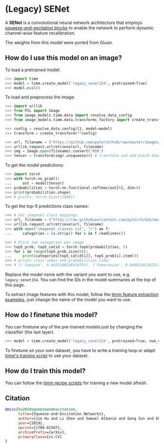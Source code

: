 # (Legacy) SENet

A **SENet** is a convolutional neural network architecture that employs [squeeze-and-excitation blocks](https://paperswithcode.com/method/squeeze-and-excitation-block) to enable the network to perform dynamic channel-wise feature recalibration.

The weights from this model were ported from Gluon.

## How do I use this model on an image?

To load a pretrained model:

```py
>>> import timm
>>> model = timm.create_model('legacy_senet154', pretrained=True)
>>> model.eval()
```

To load and preprocess the image:

```py 
>>> import urllib
>>> from PIL import Image
>>> from image_models.timm.data import resolve_data_config
>>> from image_models.timm.data.transforms_factory import create_transform

>>> config = resolve_data_config({}, model=model)
>>> transform = create_transform(**config)

>>> url, filename = ("https://github.com/pytorch/hub/raw/master/images/dog.jpg", "dog.jpg")
>>> urllib.request.urlretrieve(url, filename)
>>> img = Image.open(filename).convert('RGB')
>>> tensor = transform(img).unsqueeze(0) # transform and add batch dimension
```

To get the model predictions:

```py
>>> import torch
>>> with torch.no_grad():
...     out = model(tensor)
>>> probabilities = torch.nn.functional.softmax(out[0], dim=0)
>>> print(probabilities.shape)
>>> # prints: torch.Size([1000])
```

To get the top-5 predictions class names:

```py
>>> # Get imagenet class mappings
>>> url, filename = ("https://raw.githubusercontent.com/pytorch/hub/master/imagenet_classes.txt", "imagenet_classes.txt")
>>> urllib.request.urlretrieve(url, filename) 
>>> with open("imagenet_classes.txt", "r") as f:
...     categories = [s.strip() for s in f.readlines()]

>>> # Print top categories per image
>>> top5_prob, top5_catid = torch.topk(probabilities, 5)
>>> for i in range(top5_prob.size(0)):
...     print(categories[top5_catid[i]], top5_prob[i].item())
>>> # prints class names and probabilities like:
>>> # [('Samoyed', 0.6425196528434753), ('Pomeranian', 0.04062102362513542), ('keeshond', 0.03186424449086189), ('white wolf', 0.01739676296710968), ('Eskimo dog', 0.011717947199940681)]
```

Replace the model name with the variant you want to use, e.g. `legacy_senet154`. You can find the IDs in the model summaries at the top of this page.

To extract image features with this model, follow the [timm feature extraction examples](../feature_extraction), just change the name of the model you want to use.

## How do I finetune this model?

You can finetune any of the pre-trained models just by changing the classifier (the last layer).

```py
>>> model = timm.create_model('legacy_senet154', pretrained=True, num_classes=NUM_FINETUNE_CLASSES)
```
To finetune on your own dataset, you have to write a training loop or adapt [timm's training
script](https://github.com/rwightman/pytorch-image-models/blob/master/train.py) to use your dataset.

## How do I train this model?

You can follow the [timm recipe scripts](../scripts) for training a new model afresh.

## Citation

```BibTeX
@misc{hu2019squeezeandexcitation,
      title={Squeeze-and-Excitation Networks}, 
      author={Jie Hu and Li Shen and Samuel Albanie and Gang Sun and Enhua Wu},
      year={2019},
      eprint={1709.01507},
      archivePrefix={arXiv},
      primaryClass={cs.CV}
}
```

<!--
Type: model-index
Collections:
- Name: Legacy SENet
  Paper:
    Title: Squeeze-and-Excitation Networks
    URL: https://paperswithcode.com/paper/squeeze-and-excitation-networks
Models:
- Name: legacy_senet154
  In Collection: Legacy SENet
  Metadata:
    FLOPs: 26659556016
    Parameters: 115090000
    File Size: 461488402
    Architecture:
    - Convolution
    - Dense Connections
    - Global Average Pooling
    - Max Pooling
    - Softmax
    - Squeeze-and-Excitation Block
    Tasks:
    - Image Classification
    Training Techniques:
    - Label Smoothing
    - SGD with Momentum
    - Weight Decay
    Training Data:
    - ImageNet
    Training Resources: 8x NVIDIA Titan X GPUs
    ID: legacy_senet154
    LR: 0.6
    Epochs: 100
    Layers: 154
    Dropout: 0.2
    Crop Pct: '0.875'
    Momentum: 0.9
    Batch Size: 1024
    Image Size: '224'
    Interpolation: bilinear
  Code: https://github.com/rwightman/pytorch-image-models/blob/d8e69206be253892b2956341fea09fdebfaae4e3/timm/models/senet.py#L440
  Weights: http://data.lip6.fr/cadene/pretrainedmodels/senet154-c7b49a05.pth
  Results:
  - Task: Image Classification
    Dataset: ImageNet
    Metrics:
      Top 1 Accuracy: 81.33%
      Top 5 Accuracy: 95.51%
-->